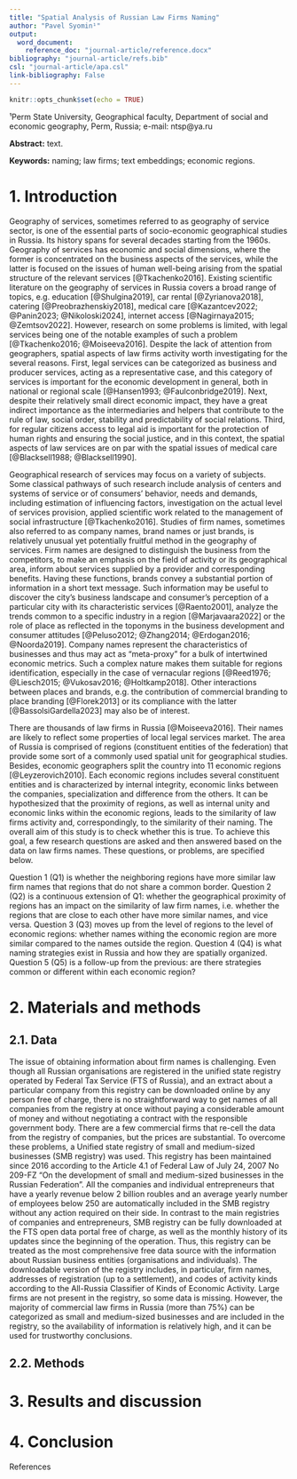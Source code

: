 ```yaml
---
title: "Spatial Analysis of Russian Law Firms Naming"
author: "Pavel Syomin¹"
output:
  word_document:
    reference_doc: "journal-article/reference.docx"
bibliography: "journal-article/refs.bib"
csl: "journal-article/apa.csl"
link-bibliography: False  
---
```


```r
knitr::opts_chunk$set(echo = TRUE)
```

<div custom-style="Affiliation">

¹Perm State University, Geographical faculty, Department of social and economic geography, Perm, Russia; e-mail: ntsp\@ya.ru

</div>

<div custom-style="Abstract">

**Abstract:** text.

</div>

<div custom-style="Keywords">

**Keywords:** naming; law firms; text embeddings; economic regions. 
</div>

# 1. Introduction

Geography of services, sometimes referred to as geography of service sector, is one of the essential parts of socio-economic geographical studies in Russia. Its history spans for several decades starting from the 1960s. Geography of services has economic and social dimensions, where the former is concentrated on the business aspects of the services, while the latter is focused on the issues of human well-being arising from the spatial structure of the relevant services [@Tkachenko2016]. Existing scientific literature on the geography of services in Russia covers a broad range of topics, e.g. education [@Shulgina2019], car rental [@Zyrianova2018], catering [@Preobrazhenskiy2018], medical care [@Kazantcev2022; @Panin2023; @Nikoloski2024], internet access [@Nagirnaya2015; @Zemtsov2022]. However, research on some problems is limited, with legal services being one of the notable examples of such a problem [@Tkachenko2016; @Moiseeva2016]. Despite the lack of attention from geographers, spatial aspects of law firms activity worth investigating for the several reasons. First, legal services can be categorized as business and producer services, acting as a representative case, and this category of services is important for the economic development in general, both in national or regional scale [@Hansen1993; @Faulconbridge2019]. Next, despite their relatively small direct economic impact, they have a great indirect importance as the intermediaries and helpers that contribute to the rule of law, social order, stability and predictability of social relations. Third, for regular citizens access to legal aid is important for the protection of human rights and ensuring the social justice, and in this context, the spatial aspects of law services are on par with the spatial issues of medical care [@Blacksell1988; @Blacksell1990].

Geographical research of services may focus on a variety of subjects. Some classical pathways of such research include analysis of centers and systems of service or of consumers' behavior, needs and demands, including estimation of influencing factors, investigation on the actual level of services provision, applied scientific work related to the management of social infrastructure [@Tkachenko2016]. Studies of firm names, sometimes also referred to as company names, brand names or just brands, is relatively unusual yet potentially fruitful method in the geography of services. Firm names are designed to distinguish the business from the competitors, to make an emphasis on the field of activity or its geographical area, inform about services supplied by a provider and corresponding benefits. Having these functions, brands convey a substantial portion of information in a short text message. Such information may be useful to discover the city's business landscape and consumer's perception of a particular city with its characteristic services [@Raento2001], analyze the trends common to a specific industry in a region [@Marjavaara2022] or the role of place as reflected in the toponyms in the business development and consumer attitudes [@Peluso2012; @Zhang2014; @Erdogan2016; @Noorda2019]. Company names represent the characteristics of businesses and thus may act as “meta-proxy” for a bulk of intertwined economic metrics. Such a complex nature makes them suitable for regions identification, especially in the case of vernacular regions [@Reed1976; @Liesch2015; @Vukosav2016; @Holtkamp2018]. Other interactions between places and brands, e.g. the contribution of commercial branding to place branding [@Florek2013] or its compliance with the latter [@BassolsiGardella2023] may also be of interest.

There are thousands of law firms in Russia [@Moiseeva2016]. Their names are likely to reflect some properties of local legal services market. The area of Russia is comprised of regions (constituent entities of the federation) that provide some sort of a commonly used spatial unit for geographical studies. Besides, economic geographers split the country into 11 economic regions [@Leyzerovich2010]. Each economic regions includes several constituent entities and is characterized by internal integrity, economic links between the companies, specialization and difference from the others. It can be hypothesized that the proximity of regions, as well as internal unity and economic links within the economic regions, leads to the similarity of law firms activity and, correspondingly, to the similarity of their naming. The overall aim of this study is to check whether this is true. To achieve this goal, a few research questions are asked and then answered based on the data on law firms names. These questions, or problems, are specified below.

Question 1 (Q1) is whether the neighboring regions have more similar law firm names that regions that do not share a common border. Question 2 (Q2) is a continuous extension of Q1: whether the geographical proximity of regions has an impact on the similarity of law firm names, i.e. whether the regions that are close to each other have more similar names, and vice versa. Question 3 (Q3) moves up from the level of regions to the level of economic regions: whether names withing the economic region are more similar compared to the names outside the region. Question 4 (Q4) is what naming strategies exist in Russia and how they are spatially organized. Question 5 (Q5) is a follow-up from the previous: are there strategies common or different within each economic region?

# 2. Materials and methods

## 2.1. Data

The issue of obtaining information about firm names is challenging. Even though all Russian organisations are registered in the unified state registry operated by Federal Tax Service (FTS of Russia), and an extract about a particular company from this registry can be downloaded online by any person free of charge, there is no straightforward way to get names of all companies from the registry at once without paying a considerable amount of money and without negotiating a contract with the responsible government body. There are a few commercial firms that re-cell the data from the registry of companies, but the prices are substantial. To overcome these problems, a Unified state registry of small and medium-sized businesses (SMB registry) was used. This registry has been maintained since 2016 according to the Article 4.1 of Federal Law of July 24, 2007 No 209-FZ “On the development of small and medium-sized businesses in the Russian Federation”. All the companies and individual entrepreneurs that have a yearly revenue below 2 billion roubles and an average yearly number of employees below 250 are automatically included in the SMB registry without any action required on their side. In contrast to the main registries of companies and entrepreneurs, SMB registry can be fully downloaded at the FTS open data portal free of charge, as well as the monthly history of its updates since the beginning of the operation. Thus, this registry can be treated as the most comprehensive free data source with the information about Russian business entities (organisations and individuals). The downloadable version of the registry includes, in particular, firm names, addresses of registration (up to a settlement), and codes of activity kinds according to the All-Russia Classifier of Kinds of Economic Activity. Large firms are not present in the registry, so some data is missing. However, the majority of commercial law firms in Russia (more than 75%) can be categorized as small and medium-sized businesses and are included in the registry, so the availability of information is relatively high, and it can be used for trustworthy conclusions.

## 2.2. Methods



# 3. Results and discussion

# 4. Conclusion

<div custom-style="References-title">References</div>

<div id="refs"></div>


